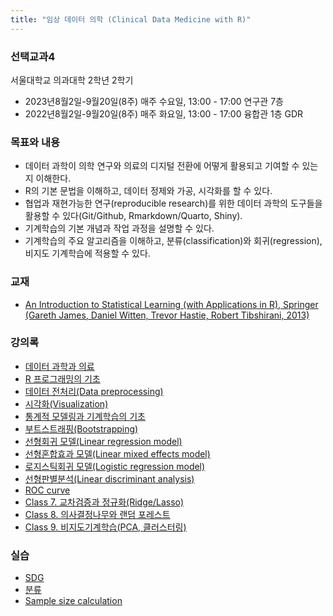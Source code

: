```yaml
---
title: "임상 데이터 의학 (Clinical Data Medicine with R)"
---
```


### 선택교과4

서울대학교 의과대학 2학년 2학기 

-   2023년8월2일-9월20일(8주) 매주 수요일, 13:00 - 17:00 연구관 7층 
-   2022년8월2일-9월20일(8주) 매주 화요일, 13:00 - 17:00 융합관 1층 GDR 

### 목표와 내용

-   데이터 과학이 의학 연구와 의료의 디지털 전환에 어떻게 활용되고 기여할 수 있는지 이해한다. 
-   R의 기본 문법을 이해하고, 데이터 정제와 가공, 시각화를 할 수 있다. 
-   협업과 재현가능한 연구(reproducible research)를 위한 데이터 과학의 도구들을 활용할 수 있다(Git/Github, Rmarkdown/Quarto, Shiny). 
-   기계학습의 기본 개념과 작업 과정을 설명할 수 있다. 
-   기계학습의 주요 알고리즘을 이해하고, 분류(classification)와 회귀(regression), 비지도 기계학습에 적용할 수 있다. 

### 교재

-   [An Introduction to Statistical Learning (with Applications in R), Springer (Gareth James, Daniel Witten, Trevor Hastie, Robert Tibshirani, 2013)](https://www-bcf.usc.edu/~gareth/ISL/)

### 강의록

-   [데이터 과학과 의료](Intro.html) 
-   [R 프로그래밍의 기초](R_basics.html) 
-   [데이터 전처리(Data preprocessing)](Preprocessing.html) 
-   [시각화(Visualization)](Visualization.html) 
-   [통계적 모델링과 기계학습의 기초](ML_basics.html) 
-   [부트스트래핑(Bootstrapping)](Bootstrapping.html) 
-   [선형회귀 모델(Linear regression model)](LinearRegression.html) 
-   [선형혼합효과 모델(Linear mixed effects model)](LME.html) 
-   [로지스틱회귀 모델(Logistic regression model)](LogisticRegression.html) 
-   [선형판별분석(Linear discriminant analysis)](LDA.html) 
-   [ROC curve](ROC.html) 
-   [Class 7. 교차검증과 정규화(Ridge/Lasso)](D7_CV_regularization.html) 
-   [Class 8. 의사결정나무와 랜덤 포레스트](D8_RF.html) 
-   [Class 9. 비지도기계학습(PCA, 클러스터링)](D9_Unsupervised.html) 

### 실습

-   [SDG](SDG.html) 
-   [분류](Classification_problem.html) 
-   [Sample size calculation](sampleSize.html)
